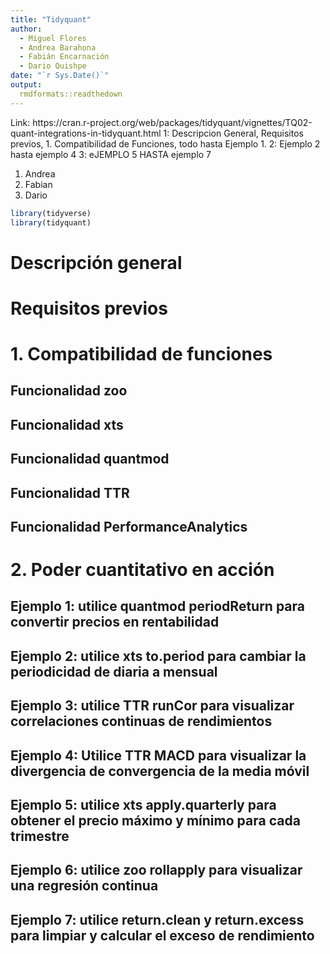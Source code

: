 ---
title: "Tidyquant"
author: 
  - Miguel Flores
  - Andrea Barahona
  - Fabián Encarnación
  - Dario Quishpe
date: "`r Sys.Date()`"
output: 
  rmdformats::readthedown
---
Link:
https://cran.r-project.org/web/packages/tidyquant/vignettes/TQ02-quant-integrations-in-tidyquant.html
1: Descripcion General, Requisitos previos, 1. Compatibilidad de Funciones, todo hasta Ejemplo 1.
2: Ejemplo 2 hasta ejemplo 4
3: eJEMPLO 5 HASTA ejemplo 7

1. Andrea 
2. Fabian
3. Dario

```{r message=FALSE, warning=FALSE, include=FALSE}
library(tidyverse)
library(tidyquant)
```

# Descripción general
# Requisitos previos
# 1. Compatibilidad de funciones
## Funcionalidad zoo
## Funcionalidad xts
## Funcionalidad quantmod
## Funcionalidad TTR
## Funcionalidad PerformanceAnalytics
# 2. Poder cuantitativo en acción
## Ejemplo 1: utilice quantmod periodReturn para convertir precios en rentabilidad
## Ejemplo 2: utilice xts to.period para cambiar la periodicidad de diaria a mensual
## Ejemplo 3: utilice TTR runCor para visualizar correlaciones continuas de rendimientos
## Ejemplo 4: Utilice TTR MACD para visualizar la divergencia de convergencia de la media móvil
## Ejemplo 5: utilice xts apply.quarterly para obtener el precio máximo y mínimo para cada trimestre
## Ejemplo 6: utilice zoo rollapply para visualizar una regresión continua
## Ejemplo 7: utilice return.clean y return.excess para limpiar y calcular el exceso de rendimiento


